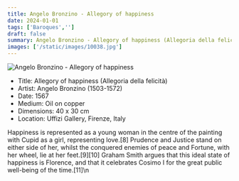 ```yaml
---
title: Angelo Bronzino - Allegory of happiness
date: 2024-01-01
tags: ['Baroques','']
draft: false
summary: Angelo Bronzino - Allegory of happiness (Allegoria della felicità)
images: ['/static/images/10038.jpg']
---
```


![Angelo Bronzino - Allegory of happiness](/static/images/10038.jpg)

* Title: Allegory of happiness (Allegoria della felicità)
* Artist: Angelo Bronzino (1503-1572)
* Date: 1567
* Medium: Oil on copper
* Dimensions: 40 x 30 cm
* Location: Uffizi Gallery, Firenze, Italy

Happiness is represented as a young woman in the centre of the painting with Cupid as a girl, representing love.[8] Prudence and Justice stand on either side of her, whilst the conquered enemies of peace and Fortune, with her wheel, lie at her feet.[9][10] Graham Smith argues that this ideal state of happiness is Florence, and that it celebrates Cosimo I for the great public well-being of the time.[11]\n
